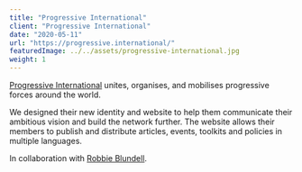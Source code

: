 ```yaml
---
title: "Progressive International"
client: "Progressive International"
date: "2020-05-11"
url: "https://progressive.international/"
featuredImage: ../../assets/progressive-international.jpg
weight: 1
---
```


[Progressive International](https://progressive.international/) unites, organises, and mobilises progressive forces around the world.

We designed their new identity and website to help them communicate their ambitious vision and build the network further. The website allows their members to publish and distribute articles, events, toolkits and policies in multiple languages.

In collaboration with [Robbie Blundell](http://r-b.site/).
